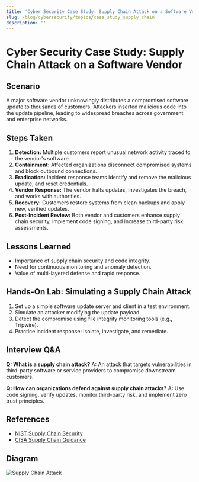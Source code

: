 ```yaml
---
title: 'Cyber Security Case Study: Supply Chain Attack on a Software Vendor'
slug: /blog/cybersecurity/topics/case_study_supply_chain
description: ''
---
```

# Cyber Security Case Study: Supply Chain Attack on a Software Vendor

## Scenario
A major software vendor unknowingly distributes a compromised software update to thousands of customers. Attackers inserted malicious code into the update pipeline, leading to widespread breaches across government and enterprise networks.

## Steps Taken
1. **Detection:** Multiple customers report unusual network activity traced to the vendor's software.
2. **Containment:** Affected organizations disconnect compromised systems and block outbound connections.
3. **Eradication:** Incident response teams identify and remove the malicious update, and reset credentials.
4. **Vendor Response:** The vendor halts updates, investigates the breach, and works with authorities.
5. **Recovery:** Customers restore systems from clean backups and apply new, verified updates.
6. **Post-Incident Review:** Both vendor and customers enhance supply chain security, implement code signing, and increase third-party risk assessments.

## Lessons Learned
- Importance of supply chain security and code integrity.
- Need for continuous monitoring and anomaly detection.
- Value of multi-layered defense and rapid response.

## Hands-On Lab: Simulating a Supply Chain Attack
1. Set up a simple software update server and client in a test environment.
2. Simulate an attacker modifying the update payload.
3. Detect the compromise using file integrity monitoring tools (e.g., Tripwire).
4. Practice incident response: isolate, investigate, and remediate.

## Interview Q&A
**Q: What is a supply chain attack?**
A: An attack that targets vulnerabilities in third-party software or service providers to compromise downstream customers.

**Q: How can organizations defend against supply chain attacks?**
A: Use code signing, verify updates, monitor third-party risk, and implement zero trust principles.

## References
- [NIST Supply Chain Security](https://csrc.nist.gov/publications/detail/sp/800-161/rev-1/final)
- [CISA Supply Chain Guidance](https://www.cisa.gov/supply-chain-risk-management)

## Diagram
![Supply Chain Attack](https://www.cisa.gov/sites/default/files/supply-chain-attack-diagram.png)
